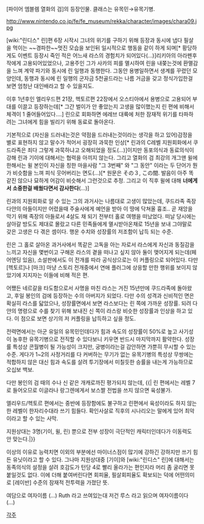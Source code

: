 [파이어 엠블렘 열화의 검]의 등장인물. 클래스는 유목민→유목기병.

http://www.nintendo.co.jp/fe/fe_museum/rekka/character/images/chara09.jpg

[wiki:"린디스" 린]편 6장 시작시 그녀의 위기를 구하기 위해 등장과 동시에 냅다 필살을 먹이는 ~~경파한~~멋진 모습을 보인뒤 일시적으로 행동을 같이 하게 되며[* 황당하게도 이벤트 등장시 죽인 적은 어느새 라스의 경험치가 되어있다(…)]리키아의 아라펜후작에게 고용되어있었으나, 고용주인 그가 사카의 피를 멸시하여 린을 내쫒는것에 환멸감을 느껴 계약 파기와 동시에 린 일행과 동행한다. 그동안 용병일하면서 생계를 꾸렸던 모양인데, 동행과 동시에 린 일행의 군자금 5천골드라는 나름 거금을 갖고 정식가입한걸 보면 엄청난 대인배라고 할 수 있을지도.


이후 1년후인 엘리우드편 21장, 헥토르편 22장에서 오스티아에서 용병으로 고용되어 부대를 이끌고 등장하는데[* 그간 벌이가 안 좋았는지 고생을 많이했는지 린 편에 비해서 체격이 1 줄어들어있다….] 린으로 회화하면 에레브 대륙에 처한 잠재적 위기를 타파하려는 그녀에게 힘을 빌리기 위해 동료로 돌아온다.

기본적으로 (자신을 드러내는것은 약점을 드러내는것이라는 생각을 하고 있어)감정을 별로 표현하지 않고 말수가 적어서 굉장히 과묵한 인상[* 린과의 C레벨 지원회화에서 쿠드라족은 죄다 그렇게 과묵하냐고 오해되었을 정도(…)]이지만 동포의식과 동료의식이 강해 린과 기이에 대해서는 협력을 아끼지 않는다. 그리고 열화의 검 최강의 개그맨 윌에 한해서는 윌 본인이 자신을 칭한 마을사람 "그 3번째" 와 "그 동안" 이라는 두 단어가 뭔가 비슷함을 느껴 피식 웃어버리는 면도(…)[* 원문은 その３, この間. 발음이 아주 똑같진 않으나 묘하게 어감이 비슷해서 그런것으로 추정. 그리고 이 직후 윌에 대해 '''너에게서 소중한걸 배웠다면서 감사한다'''(…)]

린과의 지원회화로 알 수 있는 그의 과거사는 나름대로 고생이 많았는데, 쿠드라족 족장 다얀의 아들이지만 어렸을때 주술사에게 예언을 받아 이 땅에 닥쳐올 흉조.. 곧 재앙을 막기 위해 족장의 아들로서 4살도 채 되기 전부터 홀로 여행을 떠났었다. 떠날 당시에는 살아갈 방도도 제대로 몰랐고 다른 민족들에게 멸시받아온채로 15년을 보내 그야말로 갖은 고생은 다 겪은 셈이다. 행운 수치와 성장률의 저조함이 납득 되는 수준.

린은 그 홀로 살아온 과거사에서 똑같은 고독을 아는 자로서 라스에게 자신과 동질감을 느끼고 자신을 몇번이고 구해온 라스의 곁을 떠나고 싶지 않아 둘이 맺어지게 되는데(페어엔딩 있음), 소설판에서도 이 전개를 따라 공식상으로는 이 커플링으로 되어있다. 다만 [헥토르]나 [마크] 마냥 스토리 전개중에서 연애 플러그에 상응할 만한 행위를 보이지 않았기에 지지자는 이들에 비해 적은 편.

어쨌든 네르갈을 타도함으로서 사명을 마친 라스는 거진 15년만에 쿠드라족에 돌아왔고, 후일 봉인의 검에 등장하는 수의 아버지가 되었다. 다만 수의 성격과 신비적인 면은 확실히 라스를 닯았으나, 성장률면에서 보면 라스보다는 린 쪽에 가까운 성장률. 되려 다얀의 명령으로 수를 찾기 위해 보내진 신 쪽이 라스랑 비슷한 성장률과 인상을 하고 있다. 이 점으로 보면 상기의 저 커플링을 납득하고 싶을 정도.



전력면에서는 아군 유일의 유목민인데다가 힘과 속도의 성장률이 50%로 높고 사기성이 농후한 유목기병으로 전직할 수 있다보니 키우면 반드시 마지막까지 활약한다. 성장률 특성상 콘월병이 될 가능성이 크지만, 궁병이라는걸 감안하면 가뿐히 무시할 수 있는 수준. 게다가 1~2의 사정거리를 다 커버하는 무기가 없는 유목기병의 특성상 무쌍에는 적합하지 않은 대신 힘과 속도를 살려 투기장에서 미칠듯한 승률을 내는게 가능하므로 오십보 백보.

다만 봉인의 검 때의 수나 신 같은 개캐로까진 평가되지 않는데,
{{|
린 편에서는 레벨 7로 들어오므로 이글라나 랑그렌에게서 보스짤 전법을 쓰지 않으면 육성불가.

엘리우드/헥토르 편에서는 중반에 등장함에도 불구하고 린편에서 육성이라도 하지 않는 한 레벨이 한자리수대라 쓰기 힘들다. 확인사살로 직후의 시나리오는 말에게 있어 최악이라고 할 수 있는 사막.

지원상대는 3명(기이, 윌, 린) 뿐으로 전부 성장이 극단적인 캐릭터인데다가 이동력도 안 맞는다.|}}

이상의 이유로 능력치면 이외의 부분에선 마이너스점이 많기에 강하긴 강하지만 쓰기 힘든 유닛이라고 할 수 있다. 그나마 지원상대중 [기이]와 [wiki:"린디스" 린]에 대해서는 동족의식의 설정을 살려 호감도가 턴당 4로 빨리 올라가는 편인지라 머리 좀 굴리면 못 붙일것도 없다. 이에 더해 붙여버린다면 회피율, 필살회피율도 확보되는 덕에 어떤의미로 [레이반] 수준의 잠재적 전투력을 가졌단 뜻.

여담으로 여자이름 (...) Ruth 라고 쓰여있는대 저건 루스 라고 읽으며 여자이름이다 (...)


[[각주]]
